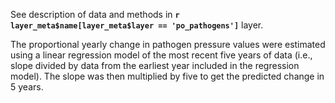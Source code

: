 See description of data and methods in **`r layer_meta$name[layer_meta$layer == 'po_pathogens']`** layer.

The proportional yearly change in pathogen pressure values were estimated using a linear regression model of the most recent five years of data (i.e., slope divided by data from the earliest year included in the regression model). The slope was then multiplied by five to get the predicted change in 5 years.  



